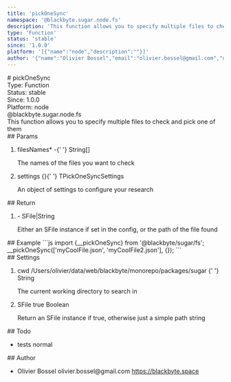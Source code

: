 ```yaml
---
title: 'pickOneSync'
namespace: '@blackbyte.sugar.node.fs'
description: 'This function allows you to specify multiple files to check and pick one of them'
type: 'Function'
status: 'stable'
since: '1.0.0'
platform: '[{"name":"node","description":""}]'
author: '{"name":"Olivier Bossel","email":"olivier.bossel@gmail.com","url":"https://blackbyte.space"}'
---
```


<div class="docmap-mdx">
  # pickOneSync
  <div class="_metas">
    <div class="_type">
      <span class="_type-label">Type:</span>
      <span class="_type-value">Function</span>
    </div>
    <div class="_status">
      <span class="_status-label">Status:</span>
      <span class="_status-value -stable">stable</span>
    </div>
    <div class="_since">
      <span class="_since-label">Since:</span>
      <span class="_since-value">1.0.0</span>
    </div>
    <div class="_platform">
      <span class="_platform-label">Platform:</span>
      <span class="_platform-value -node">node</span>
    </div>
  </div>
  <div class="_namespace">@blackbyte.sugar.node.fs</div>
  <div class="_description typo-lead typo-format">
    This function allows you to specify multiple files to check and pick one of
    them
  </div>
  <div class="_params">
    ## Params
    <ol class="_list">
      <li class="_item">
        <span class="_name">
          filesNames<span class="_required">*</span>
        </span>
        <span class="_default">-</span>{' '}
        <span class="_type">String&lsqb;&rsqb;</span>
        <p class="_description">The names of the files you want to check</p>
      </li>
      <li class="_item">
        <span class="_name">settings</span>
        <span class="_default">&lcub;&rcub;</span>{' '}
        <span class="_type">TPickOneSyncSettings</span>
        <p class="_description">
          An object of settings to configure your research
        </p>
      </li>
    </ol>
  </div>
  <div class="_return">
    ## Return
    <ol class="_list">
      <li class="_item">
        <span class="_default">-</span>
        <span class="_type">SFile&vert;String</span>
        <p class="_description">
          Either an SFile instance if set in the config&comma; or the path of
          the file found
        </p>
      </li>
    </ol>
  </div>
  <div class="_examples">
    ## Example ```js import {__pickOneSync} from '@blackbyte/sugar/fs';
    __pickOneSync(['myCoolFile.json', 'myCoolFile2.json'], {}); ```
  </div>
  <div class="_settings">
    ## Settings
    <ol class="_list">
      <li class="_item">
        <span class="_name">cwd</span>
        <span class="_default">
          &sol;Users&sol;olivier&sol;data&sol;web&sol;blackbyte&sol;monorepo&sol;packages&sol;sugar
        </span>{' '}
        <span class="_type">String</span>
        <p class="_description">The current working directory to search in</p>
      </li>
      <li class="_item">
        <span class="_name">SFile</span>
        <span class="_default">true</span> <span class="_type">Boolean</span>
        <p class="_description">
          Return an SFile instance if true, otherwise just a simple path string
        </p>
      </li>
    </ol>
  </div>
  <div class="_todo">
    ## Todo
    <ul class="_list">
      <li class="_item">
        <span class="_description">tests</span>
        <span class="_priority -normal">normal</span>
      </li>
    </ul>
  </div>
  <div class="_author">
    ## Author
    <ul class="_list">
      <li class="_item">
        <span class="_name">Olivier Bossel</span>
        <span class="_email">olivier.bossel@gmail.com</span>
        <a href="https://blackbyte.space" target="_blank" class="_url">
          https://blackbyte.space
        </a>
      </li>
    </ul>
  </div>
</div>

